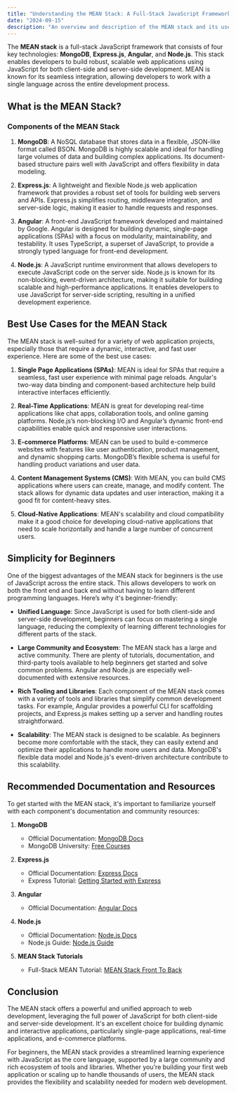 ```yaml
---
title: "Understanding the MEAN Stack: A Full-Stack JavaScript Framework"
date: "2024-09-15"
description: "An overview and description of the MEAN stack and its use cases in modern web development."
---
```


The **MEAN stack** is a full-stack JavaScript framework that consists of four key technologies: **MongoDB**, **Express.js**, **Angular**, and **Node.js**. This stack enables developers to build robust, scalable web applications using JavaScript for both client-side and server-side development. MEAN is known for its seamless integration, allowing developers to work with a single language across the entire development process.

## What is the MEAN Stack?

### Components of the MEAN Stack

1. **MongoDB**: A NoSQL database that stores data in a flexible, JSON-like format called BSON. MongoDB is highly scalable and ideal for handling large volumes of data and building complex applications. Its document-based structure pairs well with JavaScript and offers flexibility in data modeling.

2. **Express.js**: A lightweight and flexible Node.js web application framework that provides a robust set of tools for building web servers and APIs. Express.js simplifies routing, middleware integration, and server-side logic, making it easier to handle requests and responses.

3. **Angular**: A front-end JavaScript framework developed and maintained by Google. Angular is designed for building dynamic, single-page applications (SPAs) with a focus on modularity, maintainability, and testability. It uses TypeScript, a superset of JavaScript, to provide a strongly typed language for front-end development.

4. **Node.js**: A JavaScript runtime environment that allows developers to execute JavaScript code on the server side. Node.js is known for its non-blocking, event-driven architecture, making it suitable for building scalable and high-performance applications. It enables developers to use JavaScript for server-side scripting, resulting in a unified development experience.

## Best Use Cases for the MEAN Stack

The MEAN stack is well-suited for a variety of web application projects, especially those that require a dynamic, interactive, and fast user experience. Here are some of the best use cases:

1. **Single Page Applications (SPAs)**: MEAN is ideal for SPAs that require a seamless, fast user experience with minimal page reloads. Angular's two-way data binding and component-based architecture help build interactive interfaces efficiently.

2. **Real-Time Applications**: MEAN is great for developing real-time applications like chat apps, collaboration tools, and online gaming platforms. Node.js’s non-blocking I/O and Angular’s dynamic front-end capabilities enable quick and responsive user interactions.

3. **E-commerce Platforms**: MEAN can be used to build e-commerce websites with features like user authentication, product management, and dynamic shopping carts. MongoDB’s flexible schema is useful for handling product variations and user data.

4. **Content Management Systems (CMS)**: With MEAN, you can build CMS applications where users can create, manage, and modify content. The stack allows for dynamic data updates and user interaction, making it a good fit for content-heavy sites.

5. **Cloud-Native Applications**: MEAN's scalability and cloud compatibility make it a good choice for developing cloud-native applications that need to scale horizontally and handle a large number of concurrent users.

## Simplicity for Beginners

One of the biggest advantages of the MEAN stack for beginners is the use of JavaScript across the entire stack. This allows developers to work on both the front end and back end without having to learn different programming languages. Here’s why it's beginner-friendly:

- **Unified Language**: Since JavaScript is used for both client-side and server-side development, beginners can focus on mastering a single language, reducing the complexity of learning different technologies for different parts of the stack.

- **Large Community and Ecosystem**: The MEAN stack has a large and active community. There are plenty of tutorials, documentation, and third-party tools available to help beginners get started and solve common problems. Angular and Node.js are especially well-documented with extensive resources.

- **Rich Tooling and Libraries**: Each component of the MEAN stack comes with a variety of tools and libraries that simplify common development tasks. For example, Angular provides a powerful CLI for scaffolding projects, and Express.js makes setting up a server and handling routes straightforward.

- **Scalability**: The MEAN stack is designed to be scalable. As beginners become more comfortable with the stack, they can easily extend and optimize their applications to handle more users and data. MongoDB's flexible data model and Node.js's event-driven architecture contribute to this scalability.

## Recommended Documentation and Resources

To get started with the MEAN stack, it's important to familiarize yourself with each component's documentation and community resources:

1. **MongoDB**
   - Official Documentation: [MongoDB Docs](https://docs.mongodb.com/)
   - MongoDB University: [Free Courses](https://university.mongodb.com/)

2. **Express.js**
   - Official Documentation: [Express Docs](https://expressjs.com/en/4x/api.html)
   - Express Tutorial: [Getting Started with Express](https://expressjs.com/en/starter/installing.html)

3. **Angular**
   - Official Documentation: [Angular Docs](https://angular.dev/overview)

4. **Node.js**
   - Official Documentation: [Node.js Docs](https://nodejs.org/en/docs/)
   - Node.js Guide: [Node.js Guide](https://nodejs.dev/learn)

5. **MEAN Stack Tutorials**
   - Full-Stack MEAN Tutorial: [MEAN Stack Front To Back](https://www.youtube.com/watch?v=2ZphE5HcQPQ)

## Conclusion

The MEAN stack offers a powerful and unified approach to web development, leveraging the full power of JavaScript for both client-side and server-side development. It's an excellent choice for building dynamic and interactive applications, particularly single-page applications, real-time applications, and e-commerce platforms. 

For beginners, the MEAN stack provides a streamlined learning experience with JavaScript as the core language, supported by a large community and rich ecosystem of tools and libraries. Whether you're building your first web application or scaling up to handle thousands of users, the MEAN stack provides the flexibility and scalability needed for modern web development.

<RelatedComparisons
    currentTechnology='MongoDB-Express-Angular-NodeJS'
/>
